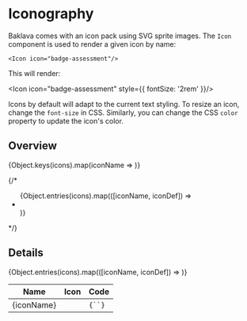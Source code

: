 




<Meta title="Docs/Iconography"/>

# Iconography

Baklava comes with an icon pack using SVG sprite images. The `Icon` component is used to render a given icon by name:

```tsx
<Icon icon="badge-assessment"/>
```

This will render:

<Icon icon="badge-assessment" style={{ fontSize: '2rem' }}/>

Icons by default will adapt to the current text styling. To resize an icon, change the `font-size` in CSS. Similarly, you can change the CSS `color` property to update the icon's color.


## Overview

<IconGallery>
  {Object.keys(icons).map(iconName =>
    <IconItem key={iconName} name={iconName}>
      <Icon icon={iconName} className="icon"/>
    </IconItem>
  )}
</IconGallery>

{/*
<Unstyled>
  <ul className={cl['icons-overview']}>
    {Object.entries(icons).map(([iconName, iconDef]) =>
      <TooltipProvider key={iconName} tooltip={iconName}>
        <li><Icon icon={iconName} className="icon"/></li>
      </TooltipProvider>
    )}
  </ul>
</Unstyled>
*/}

## Details

<table className={cl['icons-table']}>
  <thead>
    <tr>
      <th>Name</th>
      <th>Icon</th>
      <th>Code</th>
    </tr>
  </thead>
  <tbody>
    {Object.entries(icons).map(([iconName, iconDef]) =>
      <tr key={iconName}>
        <td className={cx(cl['cell'], cl['cell-name'])}>{iconName}</td>
        <td className={cx(cl['cell'], cl['cell-icon'])}><Icon icon={iconName}/></td>
        <td className={cx(cl['cell'], cl['cell-code'])}><code>{`<Icon icon=${JSON.stringify(iconName)}/>`}</code></td>
      </tr>
    )}
  </tbody>
</table>
